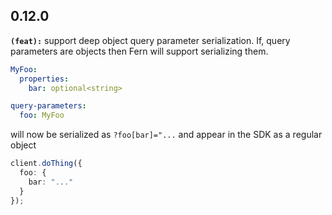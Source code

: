 ## 0.12.0
**`(feat):`** support deep object query parameter serialization. If, query parameters are
objects then Fern will support serializing them.

```yaml
MyFoo:
  properties:
    bar: optional<string>

query-parameters:
  foo: MyFoo
```

will now be serialized as `?foo[bar]="...` and appear in the SDK as a regular object

```ts
client.doThing({
  foo: {
    bar: "..."
  }
});
```



